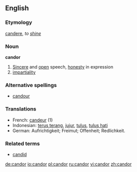 ==English==

===Etymology===
{{L.}} [[candere]], ''to [[shine]]''

===Noun===
'''candor'''

# [[Sincere]] and [[open]] speech, [[honesty]] in expression
# [[impartiality]]

===Alternative spellings===
*[[candour]]

===Translations===
{{rfc-level|Translations at L3+}}
*French: [[candeur]] {{f}} (1)
*Indonesian: [[terus terang]], [[jujur]], [[tulus]], [[tulus hati]]
*German: Aufrichtigkeit; Freimut; Offenheit; Redlichkeit.

===Related terms===
*[[candid]]

[[de:candor]]
[[io:candor]]
[[pl:candor]]
[[ru:candor]]
[[vi:candor]]
[[zh:candor]]